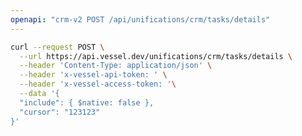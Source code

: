 ```yaml
---
openapi: "crm-v2 POST /api/unifications/crm/tasks/details"
---
```


<RequestExample>

```bash Request
curl --request POST \
  --url https://api.vessel.dev/unifications/crm/tasks/details \
  --header 'Content-Type: application/json' \
  --header 'x-vessel-api-token: ' \
  --header 'x-vessel-access-token: '\
  --data '{
  "include": { $native: false },
  "cursor": "123123"
}'
```

</RequestExample>
